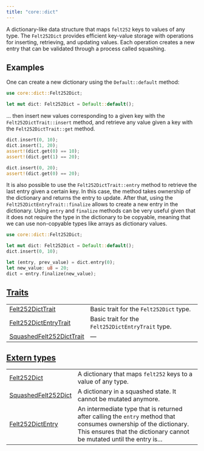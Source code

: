 ```yaml
---
title: "core::dict"
---
```



A dictionary-like data structure that maps `felt252` keys to values of any type.
The `Felt252Dict` provides efficient key-value storage with operations for inserting,
retrieving, and updating values. Each operation creates a new entry that can be validated
through a process called squashing.
## Examples

One can create a new dictionary using the `Default::default` method:
```rust
use core::dict::Felt252Dict;

let mut dict: Felt252Dict = Default::default();
```

... then insert new values corresponding to a given key with the `Felt252DictTrait::insert`
method, and retrieve any value given a key with the `Felt252DictTrait::get` method.
```rust
dict.insert(0, 10);
dict.insert(1, 20);
assert!(dict.get(0) == 10);
assert!(dict.get(1) == 20);

dict.insert(0, 20);
assert!(dict.get(0) == 20);
```

It is also possible to use the `Felt252DictTrait::entry` method to retrieve the last entry
given a certain key.
In this case, the method takes ownership of the dictionary and returns the entry to update.
After that, using the `Felt252DictEntryTrait::finalize` allows to create a new entry in the
dictionary.
Using `entry` and `finalize` methods can be very useful given that it does not require the type
in the dictionary to be copyable, meaning that we can use non-copyable types like arrays as
dictionary values.
```rust
use core::dict::Felt252Dict;

let mut dict: Felt252Dict = Default::default();
dict.insert(0, 10);

let (entry, prev_value) = dict.entry(0);
let new_value: u8 = 20;
dict = entry.finalize(new_value);
```



## [Traits](./core-dict-traits)

| | |
|:---|:---|
| [Felt252DictTrait](./core-dict-Felt252DictTrait) | Basic trait for the `Felt252Dict`  type. |
| [Felt252DictEntryTrait](./core-dict-Felt252DictEntryTrait) | Basic trait for the `Felt252DictEntryTrait`  type. |
| [SquashedFelt252DictTrait](./core-dict-SquashedFelt252DictTrait) | — |

## [Extern types](./core-dict-extern_types)

| | |
|:---|:---|
| [Felt252Dict](./core-dict-Felt252Dict) | A dictionary that maps `felt252`  keys to a value of any type. |
| [SquashedFelt252Dict](./core-dict-SquashedFelt252Dict) | A dictionary in a squashed state. It cannot be mutated anymore. |
| [Felt252DictEntry](./core-dict-Felt252DictEntry) | An intermediate type that is returned after calling the `entry`  method that consumes ownership of the dictionary. This ensures that the dictionary cannot be mutated until the entry is... |
